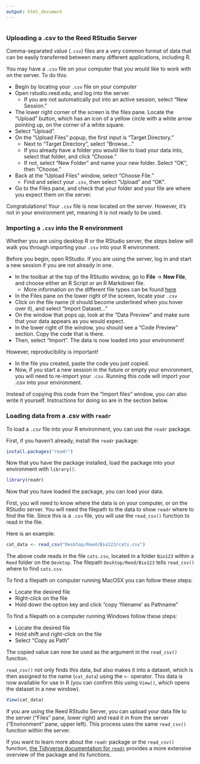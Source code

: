 ```yaml
---
output: html_document
---
```


```r

```

### Uploading a .csv to the Reed RStudio Server

Comma-separated value (`.csv`) files are a very common format of data that can be easily transferred between many different applications, including R.

You may have a `.csv` file on your computer that you would like to work with on the server. To do this:

  - Begin by locating your `.csv` file on your computer
  - Open rstudio.reed.edu, and log into the server. 
    - If you are not automatically put into an active session, select "New Session."
  - The lower right corner of the screen is the files pane. Locate the "Upload" button, which has an icon of a yellow circle with a white arrow pointing up, on the corner of a white square. 
  - Select "Upload".
  - On the "Upload Files" popup, the first input is "Target Directory." 
    - Next to "Target Directory", select "Browse..."
    - If you already have a folder you would like to load your data into, select that folder, and click "Choose." 
    - If not, select "New Folder" and name your new folder. Select "OK", then "Choose." 
  - Back at the "Upload Files" window, select "Choose File." 
    - Find and select your `.csv`, then select "Upload" and "OK". 
  - Go to the Files pane, and check that your folder and your file are where you expect them on the server. 
  
Congratulations! Your `.csv` file is now located on the server. However, it's not in your environment yet, meaning it is not ready to be used.

### Importing a `.csv` into the R environment

Whether you are using desktop R or the RStudio server, the steps below will walk you through importing your `.csv` into your R environment. 

Before you begin, open RStudio. If you are using the server, log in and start a new session if you are not already in one.  

  - In the toolbar at the top of the RStudio window, go to **File** -> **New File**, and choose either an R Script or an R Markdown file.
    - More information on the different file types can be found [here](https://www.reed.edu/data-at-reed/resources/R/writing-up-your-results.html)  
  - In the Files pane on the lower right of the screen, locate your `.csv`  
  - Click on the file name (it should become underlined when you hover over it), and select "Import Dataset..."  
  - On the window that pops up, look at the "Data Preview" and make sure that your data appears as you would expect.  
  - In the lower right of the window, you should see a "Code Preview" section. Copy the code that is there.  
  - Then, select "Import". The data is now loaded into your environment!  
  
However, reproducibility is important!  

  - In the file you created, paste the code you just copied.  
  - Now, if you start a new session in the future or empty your environment, you will need to re-import your `.csv`. Running this code will import your .csv into your environment.  

Instead of copying this code from the "Import files" window, you can also write it yourself. Instructions for doing so are in the section below.

### Loading data from a .csv with `readr`

To load a `.csv` file into your R environment, you can use the `readr` package.

First, if you haven't already, install the `readr` package:

```r
install.packages("readr")
```

Now that you have the package installed, load the package into your environment with `library()`.

```r
library(readr)
```

Now that you have loaded the package, you can load your data.

First, you will need to know where the data is on your computer, or on the RStudio server. You will need the filepath to the data to show `readr` where to find the file. Since this is a `.csv` file, you will use the `read_csv()` function to read in the file.

Here is an example:

```r
cat_data <- read_csv("Desktop/Reed/Bio123/cats.csv")
```

The above code reads in the file `cats.csv`, located in a folder `Bio123` within a `Reed` folder on the `Desktop`. The filepath `Desktop/Reed/Bio123` tells `read_csv()` where to find `cats.csv`. 

To find a filepath on computer running MacOSX you can follow these steps:  

  - Locate the desired file  
  - Right-click on the file  
  - Hold down the option key and click "copy 'filename' as Pathname"  
  
To find a filepath on a computer running Windows follow these steps:  

  - Locate the desired file
  - Hold shift and right-click on the file
  - Select "Copy as Path"
  
The copied value can now be used as the argument in the `read_csv()` function.

`read_csv()` not only finds this data, but also makes it into a dataset, which is then assigned to the name (`cat_data`) using the `<-` operator. This data is now available for use in R (you can confirm this using `View()`, which opens the dataset in a new window).

```r
View(cat_data)
```


If you are using the Reed RStudio Server, you can upload your data file to the server ("Files" pane, lower right) and read it in from the server ("Environment" pane, upper left). This process uses the same `read_csv()` function within the server.

If you want to learn more about the `readr` package or the `read_csv()` function, [the Tidyverse documentation for `readr`](https://readr.tidyverse.org/) provides a more extensive overview of the package and its functions.
